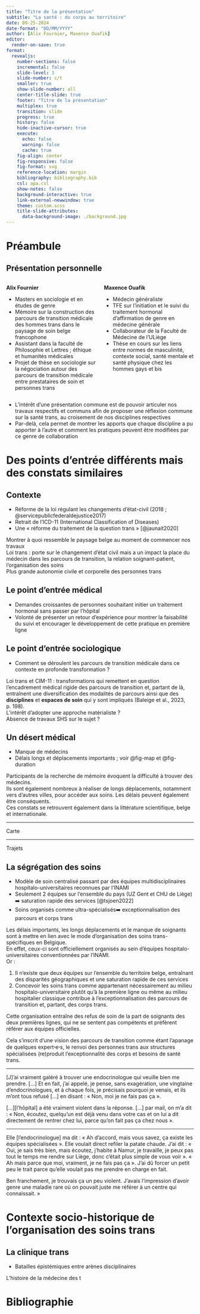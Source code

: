 ```yaml
---
title: "Titre de la présentation"  
subtitle: "La santé : du corps au territoire"  
date: 09-25-2024  
date-format: "DD/MM/YYYY"  
author: [Alix Fournier, Maxence Ouafik]  
editor:  
  render-on-save: true  
format:  
  revealjs:  
    number-sections: false  
    incremental: false  
    slide-level: 3  
    slide-number: c/t  
    smaller: true  
    show-slide-number: all  
    center-title-slide: true  
    footer: "Titre de la présentation"  
    multiplex: true  
    transition: slide  
    progress: true  
    history: false  
    hide-inactive-cursor: true  
    execute:  
      echo: false  
      warning: false  
      cache: true  
    fig-align: center  
    fig-responsive: false  
    fig-format: svg  
    reference-location: margin  
    bibliography: bibliography.bib  
    csl: apa.csl  
    show-notes: false  
    background-interactive: true  
    link-external-newwindow: true  
    theme: custom.scss  
    title-slide-attributes:  
      data-background-image: ./background.jpg  
---
```


# Préambule

## Présentation personnelle

::: columns
::: {.column width="50%"}
**Alix Fournier**

-   Masters en sociologie et en études de genre\
-   Mémoire sur la construction des parcours de transition médicale des hommes trans dans le paysage de soin belge francophone\
-   Assistant dans la faculté de Philosophie et Lettres ; éthique et humanités médicales\
-   Projet de thèse en sociologie sur la négociation autour des parcours de transition médicale entre prestataires de soin et personnes trans
:::

::: {.column width="50%"}
**Maxence Ouafik**

-   Médecin généraliste\
-   TFE sur l’initiation et le suivi du traitement hormonal d’affirmation de genre en médecine générale\
-   Collaborateur de la Faculté de Médecine de l’ULiège\
-   Thèse en cours sur les liens entre normes de masculinité, contexte social, santé mentale et santé physique chez les hommes gays et bis
:::
:::

::: notes
-   L’intérêt d’une présentation commune est de pouvoir articuler nos travaux respectifs et communs afin de proposer une réflexion commune sur la santé trans, au croisement de nos disciplines respectives\
-   Par-delà, cela permet de montrer les apports que chaque discipline a pu apporter à l’autre et comment les pratiques peuvent être modifiées par ce genre de collaboration
:::

# Des points d’entrée différents mais des constats similaires

## Contexte

-   Réforme de la loi régulant les changements d’état-civil (2018 ; @servicepublicfederaldejustice2017)\
-   Retrait de l’ICD-11 (International Classification of Diseases)
-   Une « réforme du traitement de la question trans » [@jaunait2020]

::: notes
Montrer à quoi ressemble le paysage belge au moment de commencer nos travaux\
Loi trans : porte sur le changement d’état civil mais a un impact la place du médecin dans les parcours de transition, la relation soignant-patient, l’organisation des soins\
Plus grande autonomie civile et corporelle des personnes trans
:::

## Le point d’entrée médical

-   Demandes croissantes de personnes souhaitant initier un traitement hormonal sans passer par l’hôpital\
-   Volonté de présenter un retour d’expérience pour montrer la faisabilité du suivi et encourager le développement de cette pratique en première ligne

## Le point d’entrée sociologique

-   Comment se déroulent les parcours de transition médicale dans ce contexte en profonde transformation ?

::: notes
Loi trans et CIM-11 : transformations qui remettent en question l’encadrement médical rigide des parcours de transition et, partant de là, entraînent une diversification des modalités de parcours ainsi que des **disciplines** et **espaces de soin** qui y sont impliqués (Baleige et al., 2023, p. 198).\
L’intérêt d’adopter une approche matérialiste ?\
Absence de travaux SHS sur le sujet ?
:::

## Un désert médical

-   Manque de médecins\
-   Délais longs et déplacements importants ; voir @fig-map et @fig-duration

::: notes
Participants de la recherche de mémoire évoquent la difficulté à trouver des médecins.\
Ils sont également nombreux à réaliser de longs déplacements, notamment vers d’autres villes, pour accéder aux soins. Les délais peuvent également être conséquents.\
Ces constats se retrouvent également dans la littérature scientifique, belge et internationale.
:::

------------------------------------------------------------------------

Carte

------------------------------------------------------------------------

Trajets

## La ségrégation des soins

-   Modèle de soin centralisé passant par des équipes multidisciplinaires hospitalo-universitaires reconnues par l’INAMI\
-   Seulement 2 équipes sur l’ensemble du pays (UZ Gent et CHU de Liège) ➡️ saturation rapide des services [@tsjoen2022]\
-   Soins organisés comme ultra-spécialisés➡️ exceptionnalisation des parcours et corps trans

::: notes
Les délais importants, les longs déplacements et le manque de soignants sont à mettre en lien avec le mode d’organisation des soins trans-spécifiques en Belgique.\
En effet, ceux-ci sont officiellement organisés au sein d’équipes hospitalo-universitaires conventionnées par l’INAMI.\
Or :

1.  Il n’existe que deux équipes sur l’ensemble du territoire belge, entraînant des disparités géographiques et une saturation rapide de ces services\
2.  Concevoir les soins trans comme appartenant nécessairement au milieu hospitalo-universitaire plutôt qu’à la première ligne ou même au milieu hospitalier classique contribue à l’exceptionnalisation des parcours de transition et, partant, des corps trans.

Cette organisation entraîne des refus de soin de la part de soignants des deux premières lignes, qui ne se sentent pas compétents et préfèrent référer aux équipes officielles.

Cela s’inscrit d’une vision des parcours de transition comme étant l’apanage de quelques expertꞏeꞏs, le renvoi des personnes trans aux structures spécialisées (re)produit l’exceptionnalité des corps et besoins de santé trans.
:::

------------------------------------------------------------------------

::: {.callout-note icon="false"}
\[J\]’ai vraiment galéré à trouver une endocrinologue qui veuille bien me prendre. \[…\] Et en fait, j’ai appelé, je pense, sans exagération, une vingtaine d’endocrinologues, et à chaque fois, je précisais pourquoi je venais, et ils m’ont tous refusé \[...\] en disant : « Non, moi je ne fais pas ça ».

\[...\]\[l’hôpital\] a été vraiment violent dans la réponse. \[...\] par mail, on m’a dit : « Non, écoutez, quelqu’un est déjà venu dans votre cas et on lui a dit directement de rentrer chez lui, parce qu’on fait pas ça chez nous ».
:::

------------------------------------------------------------------------

::: {.callout-note icon="false"}
Elle \[l’endocrinologue\] ma dit : « Ah d’accord, mais vous savez, ça existe les équipes spécialisées ». Elle voulait direct refiler la patate chaude. J’ai dit : « Oui, je sais très bien, mais écoutez, j’habite à Namur, je travaille, je peux pas tout le temps me rendre sur Liège, donc c’était plus simple de vous voir ». « Ah mais parce que moi, vraiment, je ne fais pas ça ». J’ai dû forcer un petit peu le trait parce qu’elle voulait pas me prendre en charge en fait.

Ben franchement, je trouvais ça un peu violent. J’avais l’impression d’avoir genre une maladie rare où on pouvait juste me référer à un centre qui connaissait. »
:::

# Contexte socio-historique de l'organisation des soins trans

## La clinique trans

* Batailles épistémiques entre arènes disciplinaires

::: notes
L'histoire de la médecine des t
:::

# Bibliographie